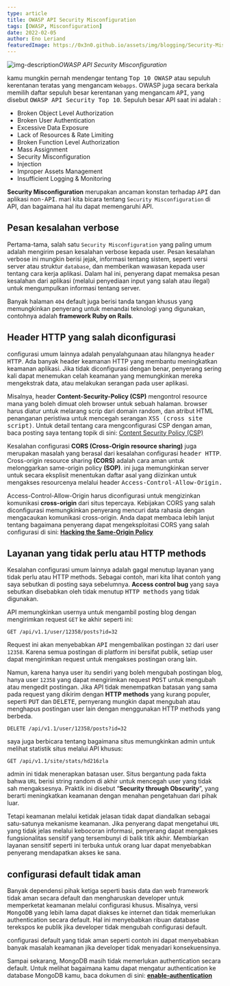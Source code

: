 ```yaml
---
type: article
title: OWASP API Security Misconfiguration
tags: [OWASP, Misconfiguration]
date: 2022-02-05
author: Eno Leriand
featuredImage: https://0x3n0.github.io/assets/img/blogging/Security-Misconfiguration.jpeg
---
```


![img-description](https://0x3n0.github.io/assets/img/blogging/Security-Misconfiguration.jpeg)_OWASP API Security Misconfiguration_

kamu mungkin pernah mendengar tentang <kbd>Top 10 OWASP</kbd> atau sepuluh kerentanan teratas yang mengancam `Webapps`. OWASP juga secara berkala memilih daftar sepuluh besar kerentanan yang mengancam <kbd>API</kbd>, yang disebut <kbd>OWASP API Security Top 10</kbd>. Sepuluh besar API saat ini adalah :

- Broken Object Level Authorization 
- Broken User Authentication
- Excessive Data Exposure
- Lack of Resources & Rate Limiting
- Broken Function Level Authorization
- Mass Assignment
- Security Misconfiguration 
- Injection
- Improper Assets Management
- Insufficient Logging & Monitoring

**Security Misconfiguration** merupakan ancaman konstan terhadap <kbd>API</kbd> dan aplikasi <kbd>non-API</kbd>. mari kita bicara tentang `Security Misconfiguration` di API, dan bagaimana hal itu dapat memengaruhi API.

## Pesan kesalahan verbose

Pertama-tama, salah satu `Security Misconfiguration` yang paling umum adalah mengirim pesan kesalahan verbose kepada user. Pesan kesalahan verbose ini mungkin berisi jejak, informasi tentang sistem, seperti versi server atau struktur `database`, dan memberikan wawasan kepada user tentang cara kerja aplikasi. 
Dalam hal ini, penyerang dapat memaksa pesan kesalahan dari aplikasi (melalui penyediaan input yang salah atau ilegal) untuk mengumpulkan informasi tentang server.

Banyak halaman `404` default juga berisi tanda tangan khusus yang memungkinkan penyerang untuk menandai teknologi yang digunakan, contohnya adalah **framework Ruby on Rails**.

## Header HTTP yang salah diconfigurasi

configurasi umum lainnya adalah penyalahgunaan atau hilangnya <kbd>header HTTP</kbd>. Ada banyak header keamanan HTTP yang membantu meningkatkan keamanan aplikasi. Jika tidak diconfigurasi dengan benar, penyerang sering kali dapat menemukan celah keamanan yang memungkinkan mereka mengekstrak data, atau melakukan serangan pada user aplikasi.

Misalnya, header **Content-Security-Policy (CSP)** mengontrol resource mana yang boleh dimuat oleh browser untuk sebuah halaman. 
browser harus diatur untuk melarang scrip dari domain random, dan atribut HTML penanganan peristiwa untuk mencegah serangan <kbd>XSS (cross site script)</kbd>. Untuk detail tentang cara mengconfigurasi CSP dengan aman, baca posting saya tentang topik di sini: [Content Security Policy (CSP)](https://0x3n0.github.io/)

Kesalahan configurasi **CORS (Cross-Origin resource sharing)** juga merupakan masalah yang berasal dari kesalahan configurasi <kbd>header HTTP</kbd>.
Cross-origin resource sharing **(CORS)** adalah cara aman untuk melonggarkan same-origin policy **(SOP)**. ini juga memungkinkan server untuk secara eksplisit menentukan daftar asal yang diizinkan untuk mengakses resourcenya melalui header <kbd>Access-Control-Allow-Origin<kbd>. 

Access-Control-Allow-Origin harus diconfigurasi untuk mengizinkan komunikasi **cross-origin** dari situs tepercaya. Kebijakan CORS yang salah diconfigurasi memungkinkan penyerang mencuri data rahasia dengan mengacaukan komunikasi cross-origin. Anda dapat membaca lebih lanjut tentang bagaimana penyerang dapat mengeksploitasi CORS yang salah configurasi di sini: [**Hacking the Same-Origin Policy**](https://0x3n0.github.io/)

## Layanan yang tidak perlu atau HTTP methods

Kesalahan configurasi umum lainnya adalah gagal menutup layanan yang tidak perlu atau HTTP methods. Sebagai contoh, mari kita lihat contoh yang saya sebutkan di posting saya sebelumnya. **Access control bug** yang saya sebutkan disebabkan oleh tidak menutup <kbd>HTTP methods</kbd> yang tidak digunakan.

API memungkinkan usernya untuk mengambil posting blog dengan mengirimkan request `GET` ke akhir seperti ini:

```
GET /api/v1.1/user/12358/posts?id=32
```

Request ini akan menyebabkan <kbd>API</kbd> mengembalikan postingan `32` dari user `12358`. Karena semua postingan di platform ini bersifat publik, setiap user dapat mengirimkan request untuk mengakses postingan orang lain. 

Namun, karena hanya user itu sendiri yang boleh mengubah postingan blog, hanya user `12358` yang dapat mengirimkan request <kbd>POST</kbd> untuk mengubah atau mengedit postingan. Jika API tidak menempatkan batasan yang sama pada request yang dikirim dengan **HTTP methods** yang kurang populer, seperti <kbd>PUT</kbd> dan <kbd>DELETE</kbd>, pernyerang mungkin dapat mengubah atau menghapus postingan user lain dengan menggunakan HTTP methods yang berbeda.

```
DELETE /api/v1.1/user/12358/posts?id=32
```

saya juga berbicara tentang bagaimana situs memungkinkan admin untuk melihat statistik situs melalui API khusus:

```
GET /api/v1.1/site/stats/hd216zla
```

admin ini tidak menerapkan batasan user. Situs bergantung pada fakta bahwa `URL` berisi string random di akhir untuk mencegah user yang tidak sah mengaksesnya. Praktik ini disebut “**Security through Obscurity**”, yang berarti meningkatkan keamanan dengan menahan pengetahuan dari pihak luar.

Tetapi keamanan melalui ketidak jelasan tidak dapat diandalkan sebagai satu-satunya mekanisme keamanan. Jika penyerang dapat mengetahui `URL` yang tidak jelas melalui kebocoran informasi, penyerang dapat mengakses fungsionalitas sensitif yang tersembunyi di balik titik akhir. Membiarkan layanan sensitif seperti ini terbuka untuk orang luar dapat menyebabkan penyerang mendapatkan akses ke sana.

## configurasi default tidak aman

Banyak dependensi pihak ketiga seperti basis data dan web framework tidak aman secara default dan mengharuskan developer untuk memperketat keamanan melalui configurasi khusus. 
Misalnya, versi <kbd>MongoDB</kbd> yang lebih lama dapat diakses ke internet dan tidak memerlukan authentication secara default. Hal ini menyebabkan ribuan database terekspos ke publik jika developer tidak mengubah configurasi default.

configurasi default yang tidak aman seperti contoh ini dapat menyebabkan banyak masalah keamanan jika developer tidak menyadari konsekuensinya. 

Sampai sekarang, MongoDB masih tidak memerlukan authentication secara default. Untuk melihat bagaimana kamu dapat mengatur authentication ke database MongoDB kamu, baca dokumen di sini: [**enable-authentication**](https://docs.mongodb.com/manual/tutorial/enable-authentication/)

